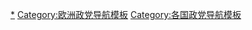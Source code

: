 {{Navbox
 | name   = 顿涅茨克人民共和国政党
 | title  = {{flagicon|Donetsk People's Republic}} 顿涅茨克人民共和国政党
 | bodyclass = hlist

 | group1 = [[人民议会 (顿涅茨克人民共和国)|人民议会]]（100）
 | list1  = 
* [[顿涅茨克共和国 (政党)|顿涅茨克共和国]]（57）
* {{le|自由顿巴斯|Free Donbass}}（32）（包括{{le|新俄罗斯党|New Russia Party}} 19）
 | group2 = 其他政党
 | list2  = *[[顿涅茨克人民共和国共产党]]
| below = 
* [[顿涅茨克人民共和国政治]]
* [[各国执政党列表]]
* [[Portal:政治|政治专题]]
}}<noinclude>
[[Category:顿涅茨克人民共和国政党|*]]
[[Category:欧洲政党导航模板]]
[[Category:各国政党导航模板]]
</noinclude>